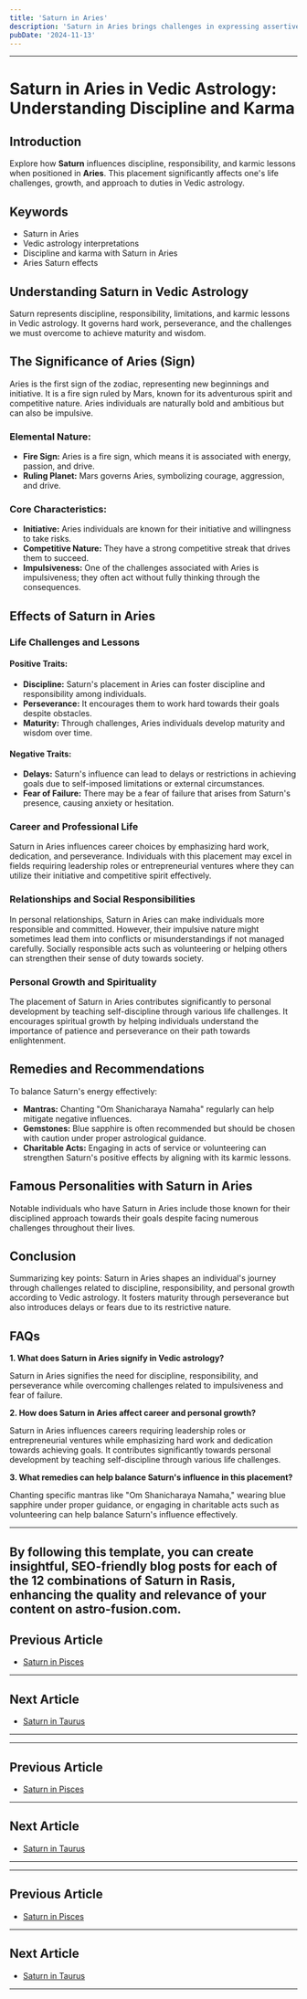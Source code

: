 ```yaml
---
title: 'Saturn in Aries'
description: 'Saturn in Aries brings challenges in expressing assertiveness and initiative. Individuals may experience delays in taking action but develop patience and resilience over time.'
pubDate: '2024-11-13'
---
```


---

# Saturn in Aries in Vedic Astrology: Understanding Discipline and Karma

## Introduction

Explore how **Saturn** influences discipline, responsibility, and karmic lessons when positioned in **Aries**. This placement significantly affects one's life challenges, growth, and approach to duties in Vedic astrology.

## Keywords

- Saturn in Aries
- Vedic astrology interpretations
- Discipline and karma with Saturn in Aries
- Aries Saturn effects

## Understanding Saturn in Vedic Astrology

Saturn represents discipline, responsibility, limitations, and karmic lessons in Vedic astrology. It governs hard work, perseverance, and the challenges we must overcome to achieve maturity and wisdom.

## The Significance of Aries (Sign)

Aries is the first sign of the zodiac, representing new beginnings and initiative. It is a fire sign ruled by Mars, known for its adventurous spirit and competitive nature. Aries individuals are naturally bold and ambitious but can also be impulsive.

### Elemental Nature:
- **Fire Sign:** Aries is a fire sign, which means it is associated with energy, passion, and drive.
- **Ruling Planet:** Mars governs Aries, symbolizing courage, aggression, and drive.

### Core Characteristics:
- **Initiative:** Aries individuals are known for their initiative and willingness to take risks.
- **Competitive Nature:** They have a strong competitive streak that drives them to succeed.
- **Impulsiveness:** One of the challenges associated with Aries is impulsiveness; they often act without fully thinking through the consequences.

## Effects of Saturn in Aries

### Life Challenges and Lessons

#### Positive Traits:
- **Discipline:** Saturn's placement in Aries can foster discipline and responsibility among individuals.
- **Perseverance:** It encourages them to work hard towards their goals despite obstacles.
- **Maturity:** Through challenges, Aries individuals develop maturity and wisdom over time.

#### Negative Traits:
- **Delays:** Saturn's influence can lead to delays or restrictions in achieving goals due to self-imposed limitations or external circumstances.
- **Fear of Failure:** There may be a fear of failure that arises from Saturn's presence, causing anxiety or hesitation.

### Career and Professional Life

Saturn in Aries influences career choices by emphasizing hard work, dedication, and perseverance. Individuals with this placement may excel in fields requiring leadership roles or entrepreneurial ventures where they can utilize their initiative and competitive spirit effectively.

### Relationships and Social Responsibilities

In personal relationships, Saturn in Aries can make individuals more responsible and committed. However, their impulsive nature might sometimes lead them into conflicts or misunderstandings if not managed carefully. Socially responsible acts such as volunteering or helping others can strengthen their sense of duty towards society.

### Personal Growth and Spirituality

The placement of Saturn in Aries contributes significantly to personal development by teaching self-discipline through various life challenges. It encourages spiritual growth by helping individuals understand the importance of patience and perseverance on their path towards enlightenment.

## Remedies and Recommendations

To balance Saturn's energy effectively:

- **Mantras:** Chanting "Om Shanicharaya Namaha" regularly can help mitigate negative influences.
- **Gemstones:** Blue sapphire is often recommended but should be chosen with caution under proper astrological guidance.
- **Charitable Acts:** Engaging in acts of service or volunteering can strengthen Saturn's positive effects by aligning with its karmic lessons.

## Famous Personalities with Saturn in Aries

Notable individuals who have Saturn in Aries include those known for their disciplined approach towards their goals despite facing numerous challenges throughout their lives.

## Conclusion

Summarizing key points:
Saturn in Aries shapes an individual's journey through challenges related to discipline, responsibility, and personal growth according to Vedic astrology. It fosters maturity through perseverance but also introduces delays or fears due to its restrictive nature.

## FAQs

**1. What does Saturn in Aries signify in Vedic astrology?**

Saturn in Aries signifies the need for discipline, responsibility, and perseverance while overcoming challenges related to impulsiveness and fear of failure.

**2. How does Saturn in Aries affect career and personal growth?**

Saturn in Aries influences careers requiring leadership roles or entrepreneurial ventures while emphasizing hard work and dedication towards achieving goals. It contributes significantly towards personal development by teaching self-discipline through various life challenges.

**3. What remedies can help balance Saturn's influence in this placement?**

Chanting specific mantras like "Om Shanicharaya Namaha," wearing blue sapphire under proper guidance, or engaging in charitable acts such as volunteering can help balance Saturn's influence effectively.

---

By following this template, you can create insightful, SEO-friendly blog posts for each of the 12 combinations of Saturn in Rasis, enhancing the quality and relevance of your content on astro-fusion.com.
---

## Previous Article
- [Saturn in Pisces](/blogs-md/0807_Saturn_in_Rashi/080712_Saturn_in_Pisces.mdx)

---

## Next Article
- [Saturn in Taurus](/blogs-md/0807_Saturn_in_Rashi/080702_Saturn_in_Taurus.mdx)

---
---

## Previous Article
- [Saturn in Pisces](080712_Saturn_in_Pisces.mdx)

---

## Next Article
- [Saturn in Taurus](080702_Saturn_in_Taurus.mdx)

---
---

## Previous Article
- [Saturn in Pisces](080712_Saturn_in_Pisces.mdx)

---

## Next Article
- [Saturn in Taurus](080702_Saturn_in_Taurus.mdx)

---
